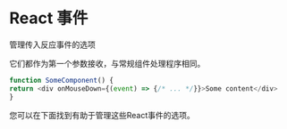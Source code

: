 # React 事件

管理传入反应事件的选项

它们都作为第一个参数接收，与常规组件处理程序相同。
```ts
function SomeComponent() {
return <div onMouseDown={(event) => {/* ... */}}>Some content</div>
}
```
您可以在下面找到有助于管理这些React事件的选项。